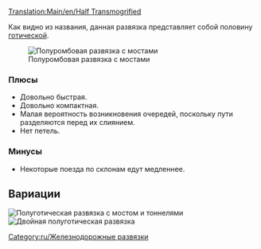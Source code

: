 [[Translation:Main/en/Half Transmogrified]]{{ru/Меню развязки}}

Как видно из названия, данная развязка представляет собой половину [[Main/ru/Готическая|готической]].

[[File:en/Ttd.half.transmogrified.variant.png|frame|none|Полуромбовая развязка с мостами]]

=== Плюсы===
*Довольно быстрая.
*Довольно компактная.
*Малая вероятность возникновения очередей, поскольку пути разделяются перед их слиянием.
*Нет петель.

=== Минусы===
*Некоторые поезда по склонам едут медленнее. 

==Вариации==
[[File:en/Ttd.half.transmogrified.original.png|frame|none|Полуготическая развязка с мостом и тоннелями]]
[[File:en/Ttd.dual.half.transmogrified.png|frame|none|Двойная полуготическая развязка]]
[[Category:ru/Железнодорожные развязки]]